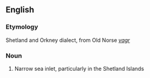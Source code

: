 ==English==

===Etymology===
Shetland and Orkney dialect, from Old Norse ''[[vagr]]''



===Noun===
{{en-noun}}

# Narrow sea inlet, particularly in the Shetland Islands